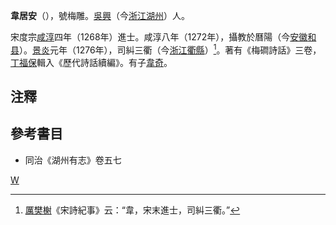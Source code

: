 '''韋居安'''（{{bd|?||?|}}），號梅雕。[[吳興|吳興]]（今[[浙江|浙江]][[湖州|湖州]]）人。

宋度宗[[咸淳|咸淳]]四年（1268年）進士。咸淳八年（1272年），攝教於曆陽（今[[安徽|安徽]][[和县|和县]]）。[[景炎|景炎]]元年（1276年），司糾三衢（今[[浙江|浙江]][[衢縣|衢縣]]）<ref>[[厲樊榭|厲樊榭]]《宋詩紀事》云：“韋，宋末進士，司糾三衢。”</ref>。著有《梅磵詩話》三卷，[[丁福保|丁福保]]輯入《歷代詩話續編》。有子[[韋奇|韋奇]]。

==注釋==
{{reflist}}
==參考書目==
* 同治《湖州有志》卷五七
[[category:宋朝政治人物|W]]